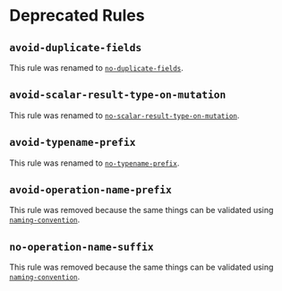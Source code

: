 # Deprecated Rules

## `avoid-duplicate-fields`

This rule was renamed to [`no-duplicate-fields`](/rules/no-duplicate-fields).

## `avoid-scalar-result-type-on-mutation`

This rule was renamed to
[`no-scalar-result-type-on-mutation`](/rules/no-scalar-result-type-on-mutation).

## `avoid-typename-prefix`

This rule was renamed to [`no-typename-prefix`](/rules/no-typename-prefix).

## `avoid-operation-name-prefix`

This rule was removed because the same things can be validated using
[`naming-convention`](/rules/naming-convention).

## `no-operation-name-suffix`

This rule was removed because the same things can be validated using
[`naming-convention`](/rules/naming-convention).
